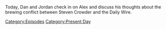 {{DEFAULTSORT:
    #_EPISODE_0770:January 20, 2023
}}{{Episode
    | title           = January 20, 2023
    | caption         = Listen to this episode on [https://knowledgefight.libsyn.com/770-january-20-2023 Libsyn] [https://open.spotify.com/episode/78g5sZJB2YTbri1foLWkbb Spotify], Read the [[Transcript/770: January 20, 2023|Unofficial Transcript]], View discussion on [https://reddit.com/10j3xzh Reddit]
    | episodeNumber   = 770
    | length          = 01:40:05
    | airDate         = January 23, 2023
    | coverageDate    = January 20, 2023
    | episodeType     = [[:Category:Present Day|Present Day]]
    | appearance      = [[Steven Crowder]], [[Ben Shapiro]], [[Jeremy Boreing]], [[Matt Walsh]], [[Candace Owens]], [[Glenn Beck]], [[Harrison Smith]], [[Piers Morgan]]
    | previousEpisode = [[769: December 17, 2003]]
    | nextEpisode     = [[771: Formulaic Objections Part 15]]
}}

{{Stub}}

Today, Dan and Jordan check in on Alex and discuss his thoughts about the brewing conflict between Steven Crowder and the Daily Wire.

[[Category:Episodes]]
[[Category:Present Day]]
